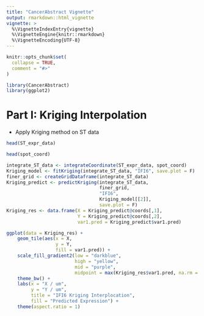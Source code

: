```yaml
---
title: "CancerAbstract Vignette"
output: rmarkdown::html_vignette
vignette: >
  %\VignetteIndexEntry{vignette}
  %\VignetteEngine{knitr::rmarkdown}
  %\VignetteEncoding{UTF-8}
---
```


```r
knitr::opts_chunk$set(
  collapse = TRUE,
  comment = "#>"
)
```

```r
library(CancerAbstract)
library(ggplot2)
```

# Part I: Kriging Interpolation

- Apply Kriging method on ST data
```r
head(ST_expr_data)
```

```r
head(spot_coord)
```



```r
integrate_ST_data <- integrateCoordinate(ST_expr_data, spot_coord)
Kriging_model <- fitKriging(integrate_ST_data, "IFI6", save.plot = F)
finer_grid <- createGridDataframe(integrate_ST_data)
Kriging_predict <- predictKriging(integrate_ST_data,
                                  finer_grid,
                                  "IFI6",
                                  Kriging_model[[2]],
                                  save.plot = F)
Kriging_res <- data.frame(X = Kriging_predict@coords[,1],
                          Y = Kriging_predict@coords[,2],
                          var1.pred = Kriging_predict$var1.pred)
```


```r
ggplot(data = Kriging_res) + 
    geom_tile(aes(x = X, 
                  y = Y, 
                  fill = var1.pred)) + 
    scale_fill_gradient2(low = "darkblue", 
                         high = "yellow", 
                         mid = "purple", 
                         midpoint = max(Kriging_res$var1.pred, na.rm = T) / 2) +
    theme_bw() + 
    labs(x = "X / um", 
         y = "Y / um", 
         title = "IFI6 Kriging Interplocation", 
         fill = "Predicted Expression") +
    theme(aspect.ratio = 1)
```



